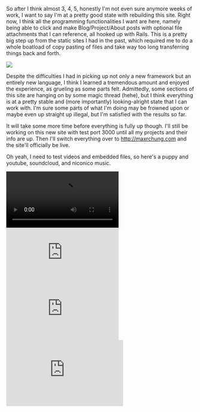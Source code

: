 So after I think almost 3, 4, 5, honestly I'm not even sure anymore weeks of
work, I want to say I'm at a pretty good state with rebuilding this site. Right
now, I think all the programming functionalities I want are here, namely being
able to click and make Blog/Project/About posts with optional file attachments
that I can reference, all hooked up with Rails. This is a pretty big step up
from the static sites I had in the past, which required me to do a whole
boatload of copy pasting of files and take way too long transferring things back
and forth.

<img src="https://d1yx06f4zik90o.cloudfront.net/uploads/calculated_risks.jpg" />

Despite the difficulties I had in picking up not only a new framework but an
entirely new language, I think I learned a tremendous amount and enjoyed the
experience, as grueling as some parts felt. Admittedly, some sections of this
site are hanging on by some magic thread (hehe), but I think everything is at a
pretty stable and (more importantly) looking-alright state that I can work with.
I'm sure some parts of what I'm doing may be frowned upon or maybe even up
straight up illegal, but I'm satisfied with the results so far.

It will take some more time before everything is fully up though. I'll still be
working on this new site with test port 3000 until all my projects and their
info are up. Then I'll switch everything over to http://maxrchung.com and the
site'll officially be live.

Oh yeah, I need to test videos and embedded files, so here's a puppy and
youtube, soundcloud, and niconico music.

<video autoPlay="" loop="" controls>
  <source src="https://d1yx06f4zik90o.cloudfront.net/uploads/puppy_play.webm" />
</video>

<iframe
  src="https://www.youtube.com/embed/y317PwlNYes"
  frameBorder="0"
  allowFullScreen=""
></iframe>

<iframe
  scrolling="no"
  frameBorder="no"
  src="https://w.soundcloud.com/player/?url=https%3A//api.soundcloud.com/tracks/243227391&amp;auto_play=false&amp;hide_related=false&amp;show_comments=true&amp;show_user=true&amp;show_reposts=false&amp;visual=true"
></iframe>

<iframe
  width="312"
  height="176"
  src="https://ext.nicovideo.jp/thumb/sm27835520"
  scrolling="no"
  style={{
    border: "solid 1px #ccc",
  }}
  frameBorder="0"
>
  <a href="https://www.nicovideo.jp/watch/sm27835520">
    【ニコカラ】ARTICUTION／奇術師の告白【灯油さんボーカル有】
  </a>
</iframe>
